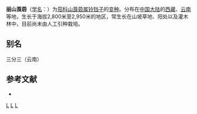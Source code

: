 {{Infraspeciesbox
| image = 
| image_caption = 
| status = 
| status_system = 
| genus = Anisodus
| species = luridus
| varietas = fischerianus
| authority = (Pascher) [[吴征镒|C. Y. Wu]] et [[陈介|C. Chen]] ex [[陈介|C. Chen]] et C. L. Chen
}}
'''丽山莨菪'''（[[学名|学名]]：{{lang|la|''Anisodus luridus'' var. ''fischerianus''}}）为[[茄科|茄科]][[山莨菪属|山莨菪属]][[铃铛子|铃铛子]]的[[变种|变种]]。分布在[[中国大陆|中国大陆]]的[[西藏|西藏]]、[[云南|云南]]等地，生长于海拔2,800米至2,950米的地区，常生长在山坡草地、阳处以及灌木林中，目前尚未由人工引种栽培。

== 别名 ==
三分三（云南）

== 参考文献 ==
<div class="references-small">
* {{cite web| url =http://www.bioinfo.cn/db05/KmzwSpecies.php?action=view&id=30908| title =丽山莨菪（变种）| work =《中国高等植物数据库全库》| publisher =中国科学院微生物研究所| author =昆明植物研究所| accessdate =2009-02-26}}{{dead link|date=2017年11月 |bot=InternetArchiveBot |fix-attempted=yes }}
</div>
{{Taxonbar}}

[[Category:山莨菪属|L]]
[[Category:西藏植物|L]]
[[Category:云南植物|L]]